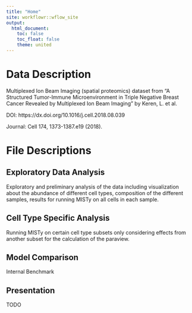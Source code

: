 ```yaml
---
title: "Home"
site: workflowr::wflow_site
output:
  html_document:
    toc: false
    toc_float: false
    theme: united
---
```


# Data Description

Multiplexed Ion Beam Imaging (spatial proteomics) dataset from 
"A Structured Tumor-Immune Microenvironment in Triple Negative 
Breast Cancer Revealed by Multiplexed Ion Beam Imaging" by Keren, L. et al.

DOI: https://dx.doi.org/10.1016/j.cell.2018.08.039

Journal: Cell 174, 1373-1387.e19 (2018).

# File Descriptions

## Exploratory Data Analysis

Exploratory and preliminary analysis of the data
including visualization about the abundance of different cell types, 
composition of the different samples, results for running MISTy on
all cells in each sample.

## Cell Type Specific Analysis

Running MISTy on certain cell type subsets only considering effects from
another subset for the calculation of the paraview.

## Model Comparison

Internal Benchmark

## Presentation

TODO
